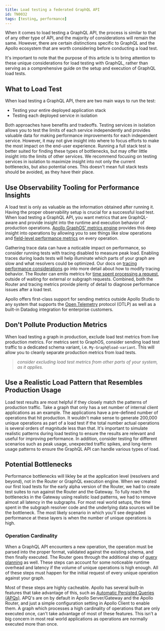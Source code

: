 ```yaml
---
title: Load testing a federated GraphQL API
id: TN0032
tags: [testing, performance]
---
```


When it comes to load testing a GraphQL API, the process is similar to that of any other type of API, and the majority of considerations will remain the same. However, there are certain distinctions specific to GraphQL and the Apollo ecosystem that are worth considering before conducting a load test.

It's important to note that the purpose of this article is to bring attention to these unique considerations for load testing with GraphQL, rather than serving as a comprehensive guide on the setup and execution of GraphQL load tests.

## What to Load Test

When load testing a GraphQL API, there are two main ways to run the test:

-   Testing your entire deployed application stack
-   Testing each deployed service in isolation

Both approaches have benefits and tradeoffs. Testing services in isolation allows you to test the limits of each service independently and provides valuable data for making performance improvements for each independent service. However, it may not give insight into where to focus efforts to make the most impact on the end-user experience. Running a full stack test is better suited for finding these types of bottlenecks, but may offer little insight into the limits of other services. We recommend focusing on testing services in isolation to maximize insight into not only the current bottlenecks, but also potential ones. This doesn't mean full stack tests should be avoided, as they have their place.

## Use Observability Tooling for Performance Insights

A load test is only as valuable as the information obtained after running it. Having the proper observability setup is crucial for a successful load test. When load testing a GraphQL API, you want metrics that are GraphQL-aware and provide insight into the runtime and execution behavior of production operations. [Apollo GraphOS' metrics engine](/graphos/metrics/usage-reporting/) provides this deep insight into operations by allowing you to see things like slow operations and [field-level performance metrics](/graphos/metrics/usage-reporting/#resolver-level-traces) on every operation.

Gathering trace data can have a noticable impact on performance, so consider running tests with tracing disabled to measure peak load. Enabling traces during loads tests will help illuminate which parts of your graph are slow and what resolvers could be optimized. Our docs on [tracing performance considerations](/graphos/metrics/field-usage#performance-considerations) go into more detail about how to modify tracing behavior. The Router can emits metrics for [time spent processing a request](/router/configuration/metrics/#:~:text=apollo_router_processing_time), outside of waiting for external or subgraph requests. Combined, both the Router and tracing metrics provide plenty of detail to diagnose performance issues after a load test.

Apollo offers first-class support for sending metrics outside Apollo Studio to any system that supports the [Open Telemetry](/federation/opentelemetry/) protocol (OTLP) as well as a built-in Datadog integration for enterprise customers.

## Don't Pollute Production Metrics

When load testing a graph in production, exclude load test metrics from live production metrics. For metrics sent to GraphOS, consider sending load test traffic to a dedicated schema variant, i.e. `My-Graph@load-variant`. This will allow you to cleanly separate production metrics from load tests. 

> _consider excluding load test metrics from other parts of your system, as it applies._

## Use a Realistic Load Pattern that Resembles Production Usage

Load test results are most helpful if they closely match the patterns of production traffic. Take a graph that only has a set number of internal client applications as an example. The applications have a pre-defined number of operations that hit production. It wouldn't make sense to generate 200,000 unique operations as part of a load test if the total number actual operations is several orders of magnitude less than that. It's important to simulate realistic patterns during load testing to ensure the results are relevant and useful for improving performance. In addition, consider testing for different scenarios such as peak usage, unexpected traffic spikes, and long-term usage patterns to ensure the GraphQL API can handle various types of load.

## Potential Bottlenecks

Performance bottlenecks will likley be at the application level (resolvers and beyond), not in the Router or GraphQL execution engine. When we created our first load tests for the early alpha version of the Router, we had to create test suites to run against the Router and the Gateway. To fully reach the bottlenecks in the Gateway using realistic load patterns, we had to remove almost all latency in the subgraphs. For most real world setups, the time spent in the subgraph resolver code and the underlying data sources will be the bottleneck. The most likely scenario in which you'll see degraded performance at these layers is when the number of unique operations is high.

### Operation Cardinality

When a GraphQL API encounters a new operation, the operation must be parsed into the proper format, validated against the existing schema, and then finally executed. The Router goes through the additional step of [query planning](federation/query-plans) as well. These steps can account for some noticeable runtime overhead and latency if the volume of unique operations is high enough. All of these steps must happen for the initial request of every unique operation against your graph. 

Most of these steps are highly cacheable. Apollo has several built-in features that take advantage of this, such as [Automatic Persisted Queries (APQs)](apollo-server/performance/apq/). APQ's are on by default in Apollo Server/Gateway and the Apollo Router, and just a simple configuration setting in Apollo Client to enable them. A graph which processes a high cardinality of operations that are only executed once, can't take advantage of most of these features. This isn't a big concern in most real world applications as operations are normally executed more than once.
